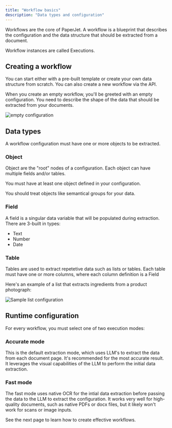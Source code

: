 ```yaml
---
title: "Workflow basics"
description: "Data types and configuration"
---
```


Workflows are the core of PaperJet. A workflow is a blueprint that describes the configuration and the data structure that should be extracted from a document.

Workflow instances are called Executions.

## Creating a workflow

You can start either with a pre-built template or create your own data structure from scratch. You can also create a new workflow via the API.

When you create an empty workflow, you'll be greeted with an empty configuration. You need to describe the shape of the data that should be extracted from your documents.

![empty configuration](/images/workflow-structure.png)

## Data types

A workflow configuration must have one or more objects to be extracted.

### Object

Object are the "root" nodes of a configuration. Each object can have multiple fields and/or tables.

You must have at least one object defined in your configuration.

You should treat objects like semantical groups for your data.

### Field

A field is a singular data variable that will be populated during extraction. There are 3-built in types:

- Text
- Number
- Date

### Table

Tables are used to extract repetetive data such as lists or tables. Each table must have one or more columns, where each column definition is a Field

Here's an example of a list that extracts ingredients from a product photograph:

![Sample list configuration](/images/list-example.png)

## Runtime configuration

For every workflow, you must select one of two execution modes:

### Accurate mode

This is the default extraction mode, which uses LLM's to extract the data from each document page. It's recommended for the most accurate result. It leverages the visual capabilities of the LLM to perform the initial data extraction.

### Fast mode

The fast mode uses native OCR for the intial data extraction before passing the data to the LLM to extract the configuration. It works very well for high-quality documents, such as native PDFs or docx files, but it likely won't work for scans or image inputs.

See the next page to learn how to create effective workflows.
